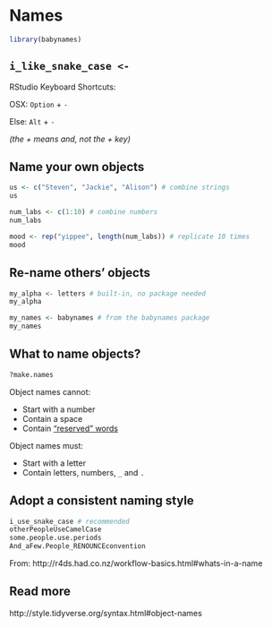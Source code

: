 # Names

```r
library(babynames)
```


## `i_like_snake_case <-`


RStudio Keyboard Shortcuts:

OSX: `Option` + `-`

Else: `Alt` + `-`

*(the + means and, not the + key)*


## Name your own objects


```r
us <- c("Steven", "Jackie", "Alison") # combine strings
us
```



```r
num_labs <- c(1:10) # combine numbers
num_labs
```



```r
mood <- rep("yippee", length(num_labs)) # replicate 10 times
mood
```



## Re-name others' objects


```r
my_alpha <- letters # built-in, no package needed
my_alpha
```



```r
my_names <- babynames # from the babynames package
my_names
```



## What to name objects?

```r
?make.names
```



Object names cannot:

- Start with a number
- Contain a space
- Contain ["reserved" words](http://stat.ethz.ch/R-manual/R-devel/library/base/html/Reserved.html)



Object names must:

- Start with a letter
- Contain letters, numbers, `_` and `.`


## Adopt a consistent naming style

```r
i_use_snake_case # recommended
otherPeopleUseCamelCase
some.people.use.periods
And_aFew.People_RENOUNCEconvention
```

From: http://r4ds.had.co.nz/workflow-basics.html#whats-in-a-name

## Read more

http://style.tidyverse.org/syntax.html#object-names


